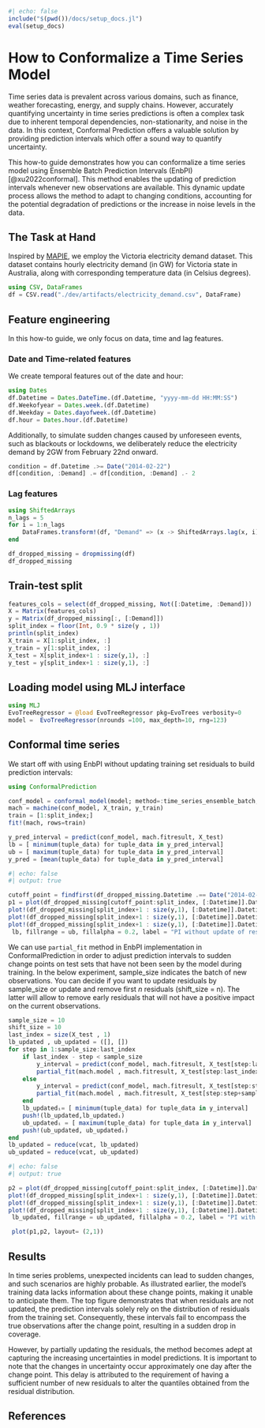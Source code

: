 ```julia
#| echo: false
include("$(pwd())/docs/setup_docs.jl")
eval(setup_docs)
```

# How to Conformalize a Time Series Model

Time series data is prevalent across various domains, such as finance, weather forecasting, energy, and supply chains. However, accurately quantifying uncertainty in time series predictions is often a complex task due to inherent temporal dependencies, non-stationarity, and noise in the data. In this context, Conformal Prediction offers a valuable solution by providing prediction intervals which offer a sound way to quantify uncertainty. 

This how-to guide demonstrates how you can conformalize a time series model using Ensemble Batch Prediction Intervals (EnbPI) [@xu2022conformal]. This method enables the updating of prediction intervals whenever new observations are available. This dynamic update process allows the method to adapt to changing conditions, accounting for the potential degradation of predictions or the increase in noise levels in the data.

## The Task at Hand 

Inspired by [MAPIE](https://mapie.readthedocs.io/en/latest/examples_regression/4-tutorials/plot_ts-tutorial.html), we employ the Victoria electricity demand dataset. This dataset contains hourly electricity demand (in GW) for Victoria state in Australia, along with corresponding temperature data (in Celsius degrees). 

```julia
using CSV, DataFrames
df = CSV.read("./dev/artifacts/electricity_demand.csv", DataFrame)
```

## Feature engineering

In this how-to guide, we only focus on data, time and lag features.

### Date and Time-related features

We create temporal features out of the date and hour:

```julia
using Dates
df.Datetime = Dates.DateTime.(df.Datetime, "yyyy-mm-dd HH:MM:SS")
df.Weekofyear = Dates.week.(df.Datetime)
df.Weekday = Dates.dayofweek.(df.Datetime)
df.hour = Dates.hour.(df.Datetime) 
```

Additionally, to simulate sudden changes caused by unforeseen events, such as blackouts or lockdowns, we deliberately reduce the electricity demand by 2GW from February 22nd onward. 

```julia
condition = df.Datetime .>= Date("2014-02-22")
df[condition, :Demand] .= df[condition, :Demand] .- 2
```

### Lag features

```julia
using ShiftedArrays
n_lags = 5
for i = 1:n_lags
    DataFrames.transform!(df, "Demand" => (x -> ShiftedArrays.lag(x, i)) => "lag_hour_$i")
end

df_dropped_missing = dropmissing(df)
df_dropped_missing

```

## Train-test split


```julia
features_cols = select(df_dropped_missing, Not([:Datetime, :Demand]))
X = Matrix(features_cols)
y = Matrix(df_dropped_missing[:, [:Demand]])
split_index = floor(Int, 0.9 * size(y , 1)) 
println(split_index)
X_train = X[1:split_index, :]
y_train = y[1:split_index, :]
X_test = X[split_index+1 : size(y,1), :]
y_test = y[split_index+1 : size(y,1), :]
```

## Loading model using MLJ interface

```julia
using MLJ
EvoTreeRegressor = @load EvoTreeRegressor pkg=EvoTrees verbosity=0
model =  EvoTreeRegressor(nrounds =100, max_depth=10, rng=123)
```

## Conformal time series

We start off with using EnbPI without updating training set residuals to build prediction intervals:

```julia
using ConformalPrediction

conf_model = conformal_model(model; method=:time_series_ensemble_batch, coverage=0.95)
mach = machine(conf_model, X_train, y_train)
train = [1:split_index;]
fit!(mach, rows=train)

y_pred_interval = predict(conf_model, mach.fitresult, X_test)
lb = [ minimum(tuple_data) for tuple_data in y_pred_interval]
ub = [ maximum(tuple_data) for tuple_data in y_pred_interval]
y_pred = [mean(tuple_data) for tuple_data in y_pred_interval]
```

```julia
#| echo: false
#| output: true

cutoff_point = findfirst(df_dropped_missing.Datetime .== Date("2014-02-15"))
p1 = plot(df_dropped_missing[cutoff_point:split_index, [:Datetime]].Datetime, y_train[cutoff_point:split_index] , label="train", color=:blue, legend=:bottomleft)
plot!(df_dropped_missing[split_index+1 : size(y,1), [:Datetime]].Datetime, y_test, label="test", color=:orange)
plot!(df_dropped_missing[split_index+1 : size(y,1), [:Datetime]].Datetime ,y_pred, label ="prediction", color=:green)
plot!(df_dropped_missing[split_index+1 : size(y,1), [:Datetime]].Datetime,
 lb, fillrange = ub, fillalpha = 0.2, label = "PI without update of residuals", color=:green, linewidth=0)

```

We can use `partial_fit` method in EnbPI implementation in ConformalPrediction in order to adjust prediction intervals to sudden change points on test sets that have not been seen by the model during training. In the below experiment, sample_size indicates the batch of new observations. You can decide if you want to update residuals by sample_size or update and remove first $n$ residuals (shift_size = n). The latter will allow to remove early residuals that will not have a positive impact on the current observations. 

```julia

sample_size = 10
shift_size = 10
last_index = size(X_test , 1)
lb_updated , ub_updated = ([], [])
for step in 1:sample_size:last_index
    if last_index - step < sample_size
        y_interval = predict(conf_model, mach.fitresult, X_test[step:last_index , :])
        partial_fit(mach.model , mach.fitresult, X_test[step:last_index , :], y_test[step:last_index , :], shift_size)
    else
        y_interval = predict(conf_model, mach.fitresult, X_test[step:step+sample_size-1 , :])
        partial_fit(mach.model , mach.fitresult, X_test[step:step+sample_size-1 , :], y_test[step:step+sample_size-1 , :], shift_size)        
    end 
    lb_updatedᵢ= [ minimum(tuple_data) for tuple_data in y_interval]
    push!(lb_updated,lb_updatedᵢ)
    ub_updatedᵢ = [ maximum(tuple_data) for tuple_data in y_interval]
    push!(ub_updated, ub_updatedᵢ)
end
lb_updated = reduce(vcat, lb_updated)
ub_updated = reduce(vcat, ub_updated)
```

```julia
#| echo: false
#| output: true

p2 = plot(df_dropped_missing[cutoff_point:split_index, [:Datetime]].Datetime, y_train[cutoff_point:split_index] , label="train", color=:blue, legend=:bottomleft)
plot!(df_dropped_missing[split_index+1 : size(y,1), [:Datetime]].Datetime, y_test, label="test", color=:orange)
plot!(df_dropped_missing[split_index+1 : size(y,1), [:Datetime]].Datetime ,y_pred, label ="prediction", color=:green)
plot!(df_dropped_missing[split_index+1 : size(y,1), [:Datetime]].Datetime,
 lb_updated, fillrange = ub_updated, fillalpha = 0.2, label = "PI with adjusted reiduals", color=:green, linewidth=0)

 plot(p1,p2, layout= (2,1))

```

## Results

In time series problems, unexpected incidents can lead to sudden changes, and such scenarios are highly probable. As illustrated earlier, the model's training data lacks information about these change points, making it unable to anticipate them. The top figure demonstrates that when residuals are not updated, the prediction intervals solely rely on the distribution of residuals from the training set. Consequently, these intervals fail to encompass the true observations after the change point, resulting in a sudden drop in coverage.

However, by partially updating the residuals, the method becomes adept at capturing the increasing uncertainties in model predictions. It is important to note that the changes in uncertainty occur approximately one day after the change point. This delay is attributed to the requirement of having a sufficient number of new residuals to alter the quantiles obtained from the residual distribution.

## References